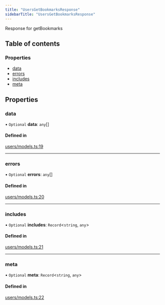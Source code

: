 ```yaml
---
title: "UsersGetBookmarksResponse"
sidebarTitle: "UsersGetBookmarksResponse"
---
```


Response for getBookmarks

## Table of contents

### Properties

- [data](/xdks/typescript/reference/interfaces/UsersGetBookmarksResponse#data)
- [errors](/xdks/typescript/reference/interfaces/UsersGetBookmarksResponse#errors)
- [includes](/xdks/typescript/reference/interfaces/UsersGetBookmarksResponse#includes)
- [meta](/xdks/typescript/reference/interfaces/UsersGetBookmarksResponse#meta)

## Properties

### data

• `Optional` **data**: `any`[]

#### Defined in

[users/models.ts:19](https://github.com/xdevplatform/xdk/blob/298ca9350d035e40e7c8ee0753c50052819a41e2/xdk/typescript/src/users/models.ts#L19)

___

### errors

• `Optional` **errors**: `any`[]

#### Defined in

[users/models.ts:20](https://github.com/xdevplatform/xdk/blob/298ca9350d035e40e7c8ee0753c50052819a41e2/xdk/typescript/src/users/models.ts#L20)

___

### includes

• `Optional` **includes**: `Record`\<`string`, `any`\>

#### Defined in

[users/models.ts:21](https://github.com/xdevplatform/xdk/blob/298ca9350d035e40e7c8ee0753c50052819a41e2/xdk/typescript/src/users/models.ts#L21)

___

### meta

• `Optional` **meta**: `Record`\<`string`, `any`\>

#### Defined in

[users/models.ts:22](https://github.com/xdevplatform/xdk/blob/298ca9350d035e40e7c8ee0753c50052819a41e2/xdk/typescript/src/users/models.ts#L22)
